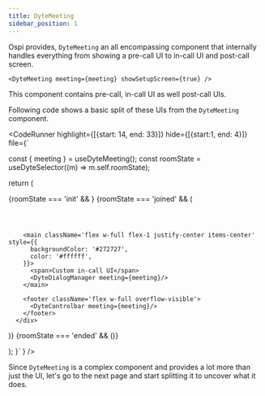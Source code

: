 ```yaml
---
title: DyteMeeting
sidebar_position: 1
---
```


Ospi provides, `DyteMeeting` an all encompassing component that internally handles everything from showing a pre-call UI to in-call UI and post-call screen.

```tsx
<DyteMeeting meeting={meeting} showSetupScreen={true} />
```

This component contains pre-call, in-call UI as well post-call UIs.

Following code shows a basic split of these UIs from the `DyteMeeting` component.


<CodeRunner 
highlight={[{start: 14, end: 33}]}
hide={[{start:1, end: 4}]}
file={`

  const { meeting } = useDyteMeeting();
  const roomState = useDyteSelector((m) => m.self.roomState);

return (

<div className="flex h-full w-full">
  {roomState === 'init' && <DyteSetupScreen meeting={meeting} />}
  {roomState === 'joined' && (
      <div className="flex flex-col w-full h-full">
        <header>
          <DyteHeader meeting={meeting}/>
        </header>

        <main className='flex w-full flex-1 justify-center items-center' style={{
          backgroundColor: '#272727',
          color: '#ffffff',
        }}>
          <span>Custom in-call UI</span>
          <DyteDialogManager meeting={meeting}/>
        </main>

        <footer className='flex w-full overflow-visible'>
          <DyteControlbar meeting={meeting}/>
        </footer>
      </div>

)}
{roomState === 'ended' && (<DyteEndedScreen meeting={meeting}/>)}

</div>
); }` } />

Since `DyteMeeting` is a complex component and provides a lot more than just the UI, let's go to the next page and start splitting it to uncover what it does.
